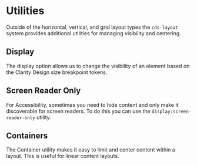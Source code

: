 
<Meta title="Foundation/Layout/Utilities" />

# Utilities

Outside of the horizontal, vertical, and grid layout types the `cds-layout`
system provides additional utilities for managing visibility and centering.

## Display

The display option allows us to change the visibility of an element based on the
Clarity Design size breakpoint tokens.

<Preview>
  <Story id="foundation-layout-stories--utilities-display" />
</Preview>

## Screen Reader Only

For Accessibility, sometimes you need to hide content and only make it discoverable
for screen readers. To do this you can use the `display:screen-reader-only` utility.

<Preview>
  <Story id="foundation-layout-stories--utilities-display-screen-reader-only" />
</Preview>

## Containers

The Container utility makes it easy to limit and center content within a layout.
This is useful for linear content layouts.

<Preview>
  <Story id="foundation-layout-stories--utilities-containers" />
</Preview>

